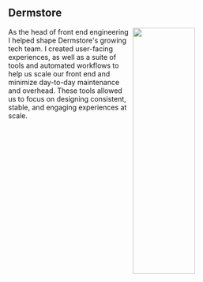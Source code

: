 
<Theme
  text="#1fbad9"
  matte="#062f4f"
  matte-hover="rgb(0 0 0 / 12%)"
  matte-pop="rgb(0 0 0 / 20%)"
  links="#1fbad9"
/>

<h2>
  Dermstore
</h2>

<img src={ImgOne} width="50%" height="500" align="right" loading="lazy" />

As the head of front end engineering I helped shape Dermstore's growing tech team. I created user-facing experiences, as well as a suite of tools and automated workflows to help us scale our front end and minimize day-to-day maintenance and overhead. These tools allowed us to focus on designing consistent, stable, and engaging experiences at scale.